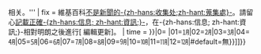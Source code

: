 {{ambox
| type  = notice
| image = [[File:Ambox current red Asia Australia.svg|50x40px]]
| issue  = '''此{{{1|条目}}}和一项[[Portal:新闻动态|新闻动态]]{{#if:{{{2|}}}|（[[{{{2}}}]]）|}}相关。'''
| fix   = 維基百科[[Wikipedia:不要倉促編輯|不是新聞的-{zh-hans:收集处;zh-hant:蒐集處}-]]。請留心[[Wikipedia:可供查證|記載正確-{zh-hans:信息; zh-hant:資訊;}-]]，在-{zh-hans:信息; zh-hant:資訊;}-相對明朗之後進行<span class="plainlinks">[{{SERVER}}{{localurl:{{NAMESPACE}}:{{PAGENAME}}|action=edit}} 編輯更新]</span>。
| time = {{{time|<noinclude>{{#time:c}}</noinclude>}}}
}}{{namespace||[[Category:新闻动态|{{#switch:{{#time:m|{{{time}}}}}|0=&#32;|01=㋀|02=㋁|03=㋂|04=㋃|05=㋄|06=㋅|07=㋆|08=㋇|09=㋈|10=㋉|11=㋊|12=㋋|#default=無{{PAGENAME}}}}]]}}<noinclude>
{{documentation}}
</noinclude>